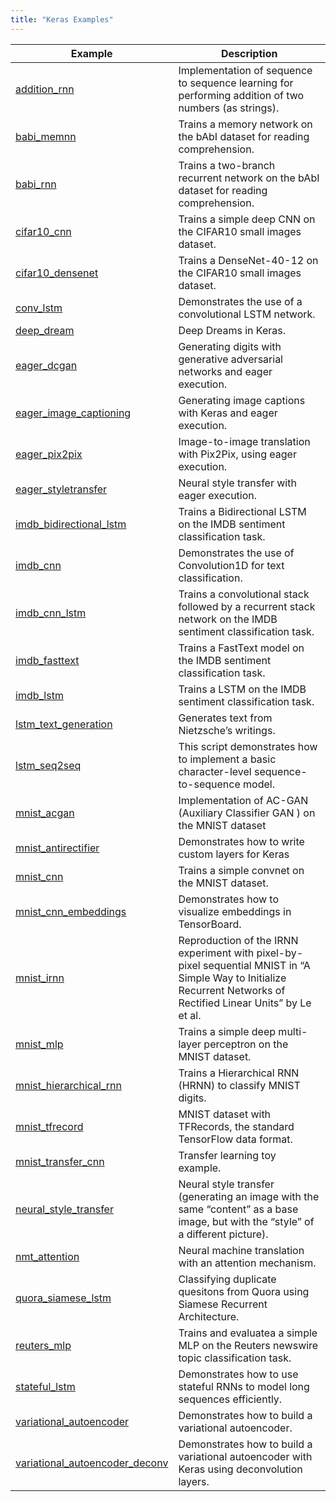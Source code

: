 ```yaml
---
title: "Keras Examples"
---
```


| Example  | Description   |
|----------------------|------------------------------------|
| [addition_rnn](addition_rnn.html) | Implementation of sequence to sequence learning for performing addition of two numbers (as strings). |
| [babi_memnn](babi_memnn.html) | Trains a memory network on the bAbI dataset for reading comprehension. |
| [babi_rnn](babi_rnn.html) | Trains a two-branch recurrent network on the bAbI dataset for reading comprehension. |
| [cifar10_cnn](cifar10_cnn.html) | Trains a simple deep CNN on the CIFAR10 small images dataset. |
| [cifar10_densenet](cifar10_densenet.html) | Trains a DenseNet-40-12 on the CIFAR10 small images dataset. |
| [conv_lstm](conv_lstm.html) | Demonstrates the use of a convolutional LSTM network. |
| [deep_dream](deep_dream.html) | Deep Dreams in Keras. |
| [eager_dcgan](eager_dcgan.html) | Generating digits with generative adversarial networks and eager execution. |
| [eager_image_captioning](eager_image_captioning.html) | Generating image captions with Keras and eager execution. |
| [eager_pix2pix](eager_pix2pix.html) | Image-to-image translation with Pix2Pix, using eager execution. |
| [eager_styletransfer](eager_styletransfer.html) | Neural style transfer with eager execution. |
| [imdb_bidirectional_lstm](imdb_bidirectional_lstm.html) | Trains a Bidirectional LSTM on the IMDB sentiment classification task. |
| [imdb_cnn](imdb_cnn.html) | Demonstrates the use of Convolution1D for text classification. |
| [imdb_cnn_lstm](imdb_cnn_lstm.html) | Trains a convolutional stack followed by a recurrent stack network on the IMDB sentiment classification task. |
| [imdb_fasttext](imdb_fasttext.html) | Trains a FastText model on the IMDB sentiment classification task. |
| [imdb_lstm](imdb_lstm.html) | Trains a LSTM on the IMDB sentiment classification task. |
| [lstm_text_generation](lstm_text_generation.html) | Generates text from Nietzsche's writings. |
| [lstm_seq2seq](lstm_seq2seq.html) | This script demonstrates how to implement a basic character-level sequence-to-sequence model. |
| [mnist_acgan](mnist_acgan.html) | Implementation of AC-GAN (Auxiliary Classifier GAN ) on the MNIST dataset |
| [mnist_antirectifier](mnist_antirectifier.html) | Demonstrates how to write custom layers for Keras |
| [mnist_cnn](mnist_cnn.html) | Trains a simple convnet on the MNIST dataset. |
| [mnist_cnn_embeddings](mnist_cnn_embeddings.html) | Demonstrates how to visualize embeddings in TensorBoard. |
| [mnist_irnn](mnist_irnn.html) | Reproduction of the IRNN experiment with pixel-by-pixel sequential MNIST in "A Simple Way to Initialize Recurrent Networks of Rectified Linear Units" by Le et al. |
| [mnist_mlp](mnist_mlp.html) | Trains a simple deep multi-layer perceptron on the MNIST dataset. |
| [mnist_hierarchical_rnn](mnist_hierarchical_rnn.html) | Trains a Hierarchical RNN (HRNN) to classify MNIST digits. |
| [mnist_tfrecord](mnist_tfrecord.html) | MNIST dataset with TFRecords, the standard TensorFlow data format. |
| [mnist_transfer_cnn](mnist_transfer_cnn.html) | Transfer learning toy example. |
| [neural_style_transfer](neural_style_transfer.html) | Neural style transfer (generating an image with the same “content” as a base image, but with the “style” of a different picture). |
| [nmt_attention](nmt_attention.html) | Neural machine translation with an attention mechanism. |
| [quora_siamese_lstm](quora_siamese_lstm.html) | Classifying duplicate quesitons from Quora using Siamese Recurrent Architecture. | 
| [reuters_mlp](reuters_mlp.html) | Trains and evaluatea a simple MLP on the Reuters newswire topic classification task. |
| [stateful_lstm](stateful_lstm.html) | Demonstrates how to use stateful RNNs to model long sequences efficiently. |
| [variational_autoencoder](variational_autoencoder.html) | Demonstrates how to build a variational autoencoder. |
| [variational_autoencoder_deconv](variational_autoencoder_deconv.html) | Demonstrates how to build a variational autoencoder with Keras using deconvolution layers. |

<!--
| [cifar10_resnet](cifar10_resnet.html) | Trains a ResNet on the CIFAR10 dataset. |
| [conv_filter_visualization](conv_filter_visualization.html) | Visualization of the filters of VGG16, via gradient ascent in input space. |
| [image_ocr](image_ocr.html) | Trains a convolutional stack followed by a recurrent stack and a CTC logloss function to perform optical character recognition (OCR). |
| [lstm_benchmark](lstm_benchmark.html) | Compares different LSTM implementations on the IMDB sentiment classification task. |
| [mnist_dataset_api](mnist_dataset_api.html) | MNIST classification with TensorFlow's Dataset API. |
| [mnist_net2net](mnist_net2net.html) | Reproduction of the Net2Net experiment with MNIST in "Net2Net: Accelerating Learning via Knowledge Transfer". |
| [mnist_siamese_graph](mnist_siamese_graph.html) | Trains a Siamese multi-layer perceptron on pairs of digits from the MNIST dataset. |
| [mnist_swwae](mnist_swwae.html) | Trains a Stacked What-Where AutoEncoder built on residual blocks on the MNIST dataset. |
| [neural_doodle](neural_doodle.html) | Neural doodle. |
| [reuters_mlp_relu_vs_selu](reuters_mlp_relu_vs_selu.html) | Compares self-normalizing MLPs with regular MLPs.  |
| [lstm_stateful](lstm_stateful.html) | Example script showing how to use a stateful LSTM model
+and how its stateless counterpart performs. |
-->


<!--

These examples are complete however don't yet work properly (see inline comments in 
scripts for details) so we aren't listing them.


| [pretrained_word_embeddings](pretrained_word_embeddings.html) | Loads pre-trained word embeddings (GloVe embeddings) into a frozen Keras Embedding layer, and uses it to train a text classification model on the 20 Newsgroup dataset. |

-->










